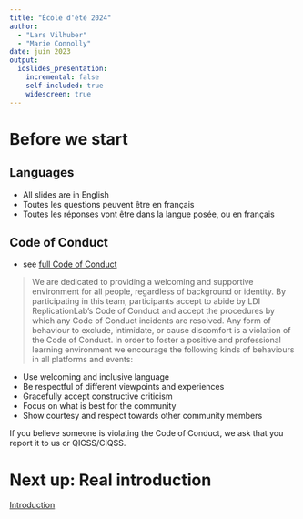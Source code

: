 ```yaml
---
title: "École d'été 2024"
author: 
  - "Lars Vilhuber"
  - "Marie Connolly"
date: juin 2023
output: 
  ioslides_presentation:
    incremental: false
    self-included: true
    widescreen: true
---
```




# Before we start

## Languages

- All slides are in English
- Toutes les questions peuvent être en français
- Toutes les réponses vont être dans la langue posée, ou en français

## Code of Conduct

- see [full Code of Conduct](https://github.com/labordynamicsinstitute/replicability-training/blob/master/LDI-Replication-Lab-Code-of-Conduct.md)

> We are dedicated to providing a welcoming and supportive environment for all people, regardless of background or identity. By participating in this team, participants accept to abide by LDI ReplicationLab's Code of Conduct and accept the procedures by which any Code of Conduct incidents are resolved. Any form of behaviour to exclude, intimidate, or cause discomfort is a violation of the Code of Conduct. In order to foster a positive and professional learning environment we encourage the following kinds of behaviours in all platforms and events:

- Use welcoming and inclusive language
-  Be respectful of different viewpoints and experiences
-  Gracefully accept constructive criticism
-  Focus on what is best for the community
-  Show courtesy and respect towards other community members

If you believe someone is violating the Code of Conduct, we ask that you report it to us or QICSS/CIQSS.


# Next up: Real introduction

[Introduction](00-agenda.html)

